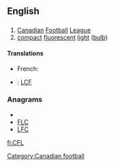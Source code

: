 ==English==

==={{abbreviation}}===
{{infl|en|abbreviation}}

# [[Canadian]] [[football|Football]] [[league|League]]
# [[compact]] [[fluorescent]] [[light]] ([[bulb]])

====Translations====
{{trans-top|Canadian Football League}}
{{trans-mid}}
* French: {{t|fr|LCF|f}}
{{trans-bottom}}

{{trans-top|compact fluorescent light (bulb)}}
{{trans-mid}}
{{trans-bottom}}

{{checktrans-top}}
* {{ttbc|French}}: [[LCF]]
{{checktrans-bottom}}

===Anagrams===
* {{alphagram|cfl}}
* [[FLC#English|FLC]]
* [[LFC#English|LFC]]

[[Category:Canadian football]]

[[fi:CFL]]